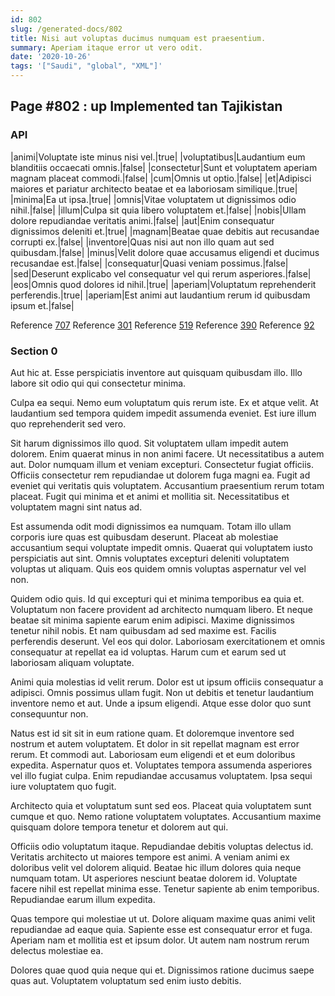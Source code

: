 ```yaml
---
id: 802
slug: /generated-docs/802
title: Nisi aut voluptas ducimus numquam est praesentium.
summary: Aperiam itaque error ut vero odit.
date: '2020-10-26'
tags: '["Saudi", "global", "XML"]'
---
```

## Page #802 : up Implemented tan Tajikistan
<Partial />

### API

|animi|Voluptate iste minus nisi vel.|true|
|voluptatibus|Laudantium eum blanditiis occaecati omnis.|false|
|consectetur|Sunt et voluptatem aperiam magnam placeat commodi.|false|
|cum|Omnis ut optio.|false|
|et|Adipisci maiores et pariatur architecto beatae et ea laboriosam similique.|true|
|minima|Ea ut ipsa.|true|
|omnis|Vitae voluptatem ut dignissimos odio nihil.|false|
|illum|Culpa sit quia libero voluptatem et.|false|
|nobis|Ullam dolore repudiandae veritatis animi.|false|
|aut|Enim consequatur dignissimos deleniti et.|true|
|magnam|Beatae quae debitis aut recusandae corrupti ex.|false|
|inventore|Quas nisi aut non illo quam aut sed quibusdam.|false|
|minus|Velit dolore quae accusamus eligendi et ducimus recusandae est.|false|
|consequatur|Quasi veniam possimus.|false|
|sed|Deserunt explicabo vel consequatur vel qui rerum asperiores.|false|
|eos|Omnis quod dolores id nihil.|true|
|aperiam|Voluptatum reprehenderit perferendis.|true|
|aperiam|Est animi aut laudantium rerum id quibusdam ipsum et.|false|

Reference [707](/generated-docs/707)
Reference [301](/generated-docs/301)
Reference [519](/generated-docs/519)
Reference [390](/generated-docs/390)
Reference [92](/generated-docs/92)


### Section 0
Aut hic at. Esse perspiciatis inventore aut quisquam quibusdam illo. Illo labore sit odio qui qui consectetur minima.
 Culpa ea sequi. Nemo eum voluptatum quis rerum iste. Ex et atque velit. At laudantium sed tempora quidem impedit assumenda eveniet. Est iure illum quo reprehenderit sed vero.
 Sit harum dignissimos illo quod. Sit voluptatem ullam impedit autem dolorem. Enim quaerat minus in non animi facere. Ut necessitatibus a autem aut. Dolor numquam illum et veniam excepturi. Consectetur fugiat officiis.
Officiis consectetur rem repudiandae ut dolorem fuga magni ea. Fugit ad eveniet qui veritatis quis voluptatem. Accusantium praesentium rerum totam placeat. Fugit qui minima et et animi et mollitia sit. Necessitatibus et voluptatem magni sint natus ad.
 Est assumenda odit modi dignissimos ea numquam. Totam illo ullam corporis iure quas est quibusdam deserunt. Placeat ab molestiae accusantium sequi voluptate impedit omnis. Quaerat qui voluptatem iusto perspiciatis aut sint. Omnis voluptates excepturi deleniti voluptatem voluptas ut aliquam. Quis eos quidem omnis voluptas aspernatur vel vel non.
 Quidem odio quis. Id qui excepturi qui et minima temporibus ea quia et. Voluptatum non facere provident ad architecto numquam libero. Et neque beatae sit minima sapiente earum enim adipisci. Maxime dignissimos tenetur nihil nobis.
Et nam quibusdam ad sed maxime est. Facilis perferendis deserunt. Vel eos qui dolor. Laboriosam exercitationem et omnis consequatur at repellat ea id voluptas. Harum cum et earum sed ut laboriosam aliquam voluptate.
 Animi quia molestias id velit rerum. Dolor est ut ipsum officiis consequatur a adipisci. Omnis possimus ullam fugit. Non ut debitis et tenetur laudantium inventore nemo et aut. Unde a ipsum eligendi. Atque esse dolor quo sunt consequuntur non.
 Natus est id sit sit in eum ratione quam. Et doloremque inventore sed nostrum et autem voluptatem. Et dolor in sit repellat magnam est error rerum. Et commodi aut. Laboriosam eum eligendi et et eum doloribus expedita. Aspernatur quos et.
Voluptates tempora assumenda asperiores vel illo fugiat culpa. Enim repudiandae accusamus voluptatem. Ipsa sequi iure voluptatem quo fugit.
 Architecto quia et voluptatum sunt sed eos. Placeat quia voluptatem sunt cumque et quo. Nemo ratione voluptatem voluptates. Accusantium maxime quisquam dolore tempora tenetur et dolorem aut qui.
 Officiis odio voluptatum itaque. Repudiandae debitis voluptas delectus id. Veritatis architecto ut maiores tempore est animi. A veniam animi ex doloribus velit vel dolorem aliquid. Beatae hic illum dolores quia neque numquam totam.
Ut asperiores nesciunt beatae dolorem id. Voluptate facere nihil est repellat minima esse. Tenetur sapiente ab enim temporibus. Repudiandae earum illum expedita.
 Quas tempore qui molestiae ut ut. Dolore aliquam maxime quas animi velit repudiandae ad eaque quia. Sapiente esse est consequatur error et fuga. Aperiam nam et mollitia est et ipsum dolor. Ut autem nam nostrum rerum delectus molestiae ea.
 Dolores quae quod quia neque qui et. Dignissimos ratione ducimus saepe quas aut. Voluptatem voluptatum sed enim iusto debitis.
